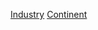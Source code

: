 {{containercat}}
{{Category see also|各行業各大洲公司}}

[[Category:各大洲公司|Industry]]
[[Category:各行業公司|Continent]]